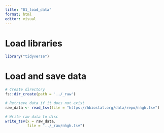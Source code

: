 ```yaml
---
title: "01_load_data"
format: html
editor: visual
---
```


# Load libraries

```r
library("tidyverse")
```

# Load and save data

```r
# Create directory
fs::dir_create(path = '../_raw')

# Retrieve data if it does not exist
raw_data <- read_tsv(file = "https://hbiostat.org/data/repo/nhgh.tsv")

# Write raw data to disc
write_tsv(x = raw_data,
          file = "../_raw/nhgh.tsv")
```
